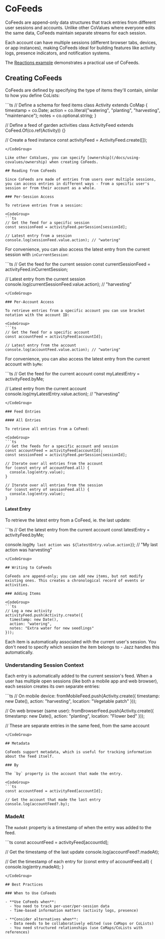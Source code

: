 

# CoFeeds

CoFeeds are append-only data structures that track entries from different user sessions and accounts. Unlike other CoValues where everyone edits the same data, CoFeeds maintain separate streams for each session.

Each account can have multiple sessions (different browser tabs, devices, or app instances), making CoFeeds ideal for building features like activity logs, presence indicators, and notification systems.

The [Reactions example](https://github.com/garden-co/jazz/tree/main/examples/reactions) demonstrates a practical use of CoFeeds.

## Creating CoFeeds

CoFeeds are defined by specifying the type of items they'll contain, similar to how you define CoLists:

<CodeGroup>
```ts
// Define a schema for feed items
class Activity extends CoMap {
  timestamp = co.Date;
  action = co.literal("watering", "planting", "harvesting", "maintenance");
  notes = co.optional.string;
}

// Define a feed of garden activities
class ActivityFeed extends CoFeed.Of(co.ref(Activity)) {}

// Create a feed instance
const activityFeed = ActivityFeed.create([]);
```
</CodeGroup>

Like other CoValues, you can specify [ownership](/docs/using-covalues/ownership) when creating CoFeeds.

## Reading from CoFeeds

Since CoFeeds are made of entries from users over multiple sessions, you can access entries in different ways - from a specific user's session or from their account as a whole.

### Per-Session Access

To retrieve entries from a session:

<CodeGroup>
```ts
// Get the feed for a specific session
const sessionFeed = activityFeed.perSession[sessionId];

// Latest entry from a session
console.log(sessionFeed.value.action); // "watering"
```
</CodeGroup>

For convenience, you can also access the latest entry from the current session with `inCurrentSession`:

<CodeGroup>
```ts
// Get the feed for the current session
const currentSessionFeed = activityFeed.inCurrentSession;

// Latest entry from the current session
console.log(currentSessionFeed.value.action); // "harvesting"
```
</CodeGroup>

### Per-Account Access

To retrieve entries from a specific account you can use bracket notation with the account ID:

<CodeGroup>
```ts
// Get the feed for a specific account
const accountFeed = activityFeed[accountId];

// Latest entry from the account
console.log(accountFeed.value.action); // "watering"
```
</CodeGroup>

For convenience, you can also access the latest entry from the current account with `byMe`:

<CodeGroup>
```ts
// Get the feed for the current account
const myLatestEntry = activityFeed.byMe;

// Latest entry from the current account
console.log(myLatestEntry.value.action); // "harvesting"
```
</CodeGroup>

### Feed Entries

#### All Entries

To retrieve all entries from a CoFeed:

<CodeGroup>
```ts
// Get the feeds for a specific account and session
const accountFeed = activityFeed[accountId];
const sessionFeed = activityFeed.perSession[sessionId];

// Iterate over all entries from the account
for (const entry of accountFeed.all) {
  console.log(entry.value);
}

// Iterate over all entries from the session
for (const entry of sessionFeed.all) {
  console.log(entry.value);
}
```
</CodeGroup>

#### Latest Entry

To retrieve the latest entry from a CoFeed, ie. the last update:

<CodeGroup>
```ts
// Get the latest entry from the current account
const latestEntry = activityFeed.byMe;

console.log(`My last action was ${latestEntry.value.action}`); 
  // "My last action was harvesting"
```
</CodeGroup>

## Writing to CoFeeds

CoFeeds are append-only; you can add new items, but not modify existing ones. This creates a chronological record of events or activities.

### Adding Items

<CodeGroup>
```ts
// Log a new activity
activityFeed.push(Activity.create({
  timestamp: new Date(),
  action: "watering",
  notes: "Extra water for new seedlings"
}));
```
</CodeGroup>

Each item is automatically associated with the current user's session. You don't need to specify which session the item belongs to - Jazz handles this automatically.

### Understanding Session Context

Each entry is automatically added to the current session's feed. When a user has multiple open sessions (like both a mobile app and web browser), each session creates its own separate entries:

<CodeGroup>
```ts
// On mobile device:
fromMobileFeed.push(Activity.create({
  timestamp: new Date(),
  action: "harvesting",
  location: "Vegetable patch"
}));

// On web browser (same user):
fromBrowserFeed.push(Activity.create({
  timestamp: new Date(),
  action: "planting",
  location: "Flower bed"
}));

// These are separate entries in the same feed, from the same account

```
</CodeGroup>

## Metadata

CoFeeds support metadata, which is useful for tracking information about the feed itself. 

### By

The `by` property is the account that made the entry.

<CodeGroup>
```ts
const accountFeed = activityFeed[accountId];  

// Get the account that made the last entry
console.log(accountFeed?.by);
```
</CodeGroup>

### MadeAt

The `madeAt` property is a timestamp of when the entry was added to the feed.

<CodeGroup>
```ts
const accountFeed = activityFeed[accountId];

// Get the timestamp of the last update
console.log(accountFeed?.madeAt);

// Get the timestamp of each entry
for (const entry of accountFeed.all) {
  console.log(entry.madeAt);
}
```
</CodeGroup>

## Best Practices

### When to Use CoFeeds

- **Use CoFeeds when**:
  - You need to track per-user/per-session data
  - Time-based information matters (activity logs, presence)

- **Consider alternatives when**:
  - Data needs to be collaboratively edited (use CoMaps or CoLists)
  - You need structured relationships (use CoMaps/CoLists with references)
